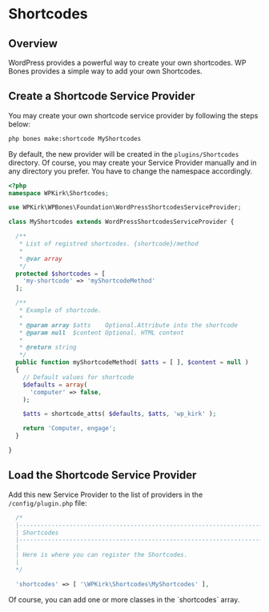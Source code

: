 
# Shortcodes

## Overview

WordPress provides a powerful way to create your own shortcodes. WP Bones provides a simple way to add your own Shortcodes.

## Create a Shortcode Service Provider

You may create your own shortcode service provider by following the steps below:

```sh copy
php bones make:shortcode MyShortcodes
```

By default, the new provider will be created in the `plugins/Shortcodes` directory. Of course, you may create your Service Provider manually and in any directory you prefer. You have to change the namespace accordingly.

```php filename="/plugin/Shortcodes/MyShortcodes.php" copy
<?php
namespace WPKirk\Shortcodes;

use WPKirk\WPBones\Foundation\WordPressShortcodesServiceProvider;

class MyShortcodes extends WordPressShortcodesServiceProvider {

  /**
   * List of registred shortcodes. {shortcode}/method
   *
   * @var array
   */
  protected $shortcodes = [
    'my-shortcode' => 'myShortcodeMethod'
  ];

  /**
   * Example of shortcode.
   *
   * @param array $atts    Optional.Attribute into the shortcode
   * @param null  $content Optional. HTML content
   *
   * @return string
   */
  public function myShortcodeMethod( $atts = [ ], $content = null )
  {
    // Default values for shortcode
    $defaults = array(
      'computer' => false,
    );

    $atts = shortcode_atts( $defaults, $atts, 'wp_kirk' );

    return 'Computer, engage';
  }

}
```

## Load the Shortcode Service Provider

Add this new Service Provider to the list of providers in the `/config/plugin.php` file:

```php filename="config/plugin.php" copy
  /*
  |--------------------------------------------------------------------------
  | Shortcodes
  |--------------------------------------------------------------------------
  |
  | Here is where you can register the Shortcodes.
  |
  */

  'shortcodes' => [ '\WPKirk\Shortcodes\MyShortcodes' ],
```

<Callout type="info">
Of course, you can add one or more classes in the `shortcodes` array.
</Callout>
